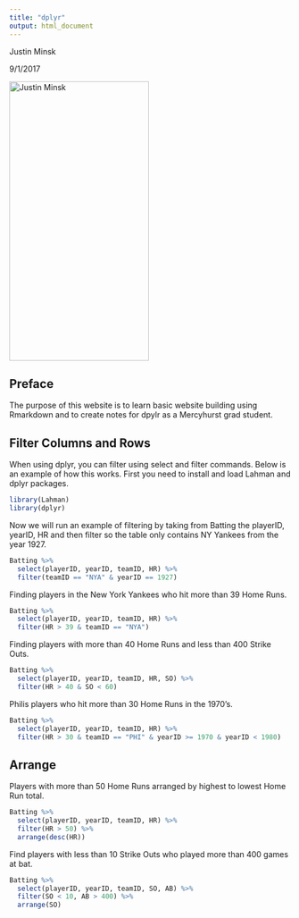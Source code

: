 ```yaml
---
title: "dplyr"
output: html_document
---
```


Justin Minsk

9/1/2017
 
<img src="justin_2.jpg" alt="Justin Minsk" height="500" width = "250">
 
## Preface
The purpose of this website is to learn basic website building using Rmarkdown and to create notes for dpylr as a Mercyhurst grad student.

## Filter Columns and Rows

When using dplyr, you can filter using select and filter commands. Below is an example of how this works. First you need to install and load Lahman and dplyr packages.

```r
library(Lahman)
library(dplyr)

```
Now we will run an example of filtering by taking from Batting the playerID, yearID, HR and then filter so the table only contains NY Yankees from the year 1927.
```r
Batting %>%
  select(playerID, yearID, teamID, HR) %>%
  filter(teamID == "NYA" & yearID == 1927)
```
Finding players in the New York Yankees who hit more than 39 Home Runs.
```r
Batting %>%
  select(playerID, yearID, teamID, HR) %>%
  filter(HR > 39 & teamID == "NYA")
```
Finding players with more than 40 Home Runs and less than 400 Strike Outs.
```r
Batting %>%
  select(playerID, yearID, teamID, HR, SO) %>%
  filter(HR > 40 & SO < 60)
```
Philis players who hit more than 30 Home Runs in the 1970's.
```r
Batting %>%
  select(playerID, yearID, teamID, HR) %>%
  filter(HR > 30 & teamID == "PHI" & yearID >= 1970 & yearID < 1980)
```

## Arrange

Players with more than 50 Home Runs arranged by highest to lowest Home Run total.
```r
Batting %>%
  select(playerID, yearID, teamID, HR) %>%
  filter(HR > 50) %>%
  arrange(desc(HR))
```
Find players with less than 10 Strike Outs who played more than 400 games at bat.
```r
Batting %>%
  select(playerID, yearID, teamID, SO, AB) %>%
  filter(SO < 10, AB > 400) %>%
  arrange(SO)
```

